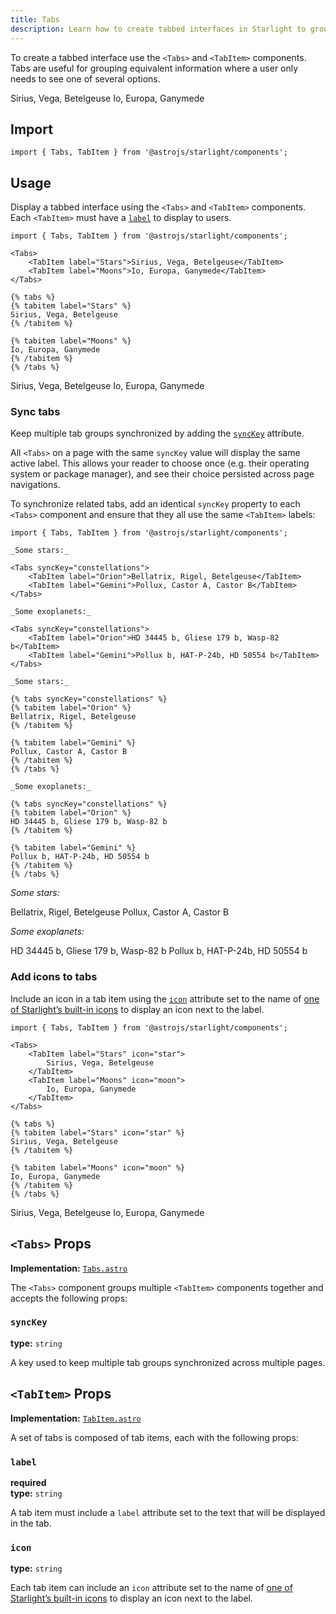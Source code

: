 ```yaml
---
title: Tabs
description: Learn how to create tabbed interfaces in Starlight to group equivalent information.
---
```



To create a tabbed interface use the `<Tabs>` and `<TabItem>` components.
Tabs are useful for grouping equivalent information where a user only needs to see one of several options.


<Preview>

<Tabs slot="preview">
	<TabItem label="Stars">Sirius, Vega, Betelgeuse</TabItem>
	<TabItem label="Moons">Io, Europa, Ganymede</TabItem>
</Tabs>

</Preview>

## Import

```tsx
import { Tabs, TabItem } from '@astrojs/starlight/components';
```

## Usage

Display a tabbed interface using the `<Tabs>` and `<TabItem>` components.
Each `<TabItem>` must have a [`label`](#label) to display to users.

<Preview>

```mdx
import { Tabs, TabItem } from '@astrojs/starlight/components';

<Tabs>
	<TabItem label="Stars">Sirius, Vega, Betelgeuse</TabItem>
	<TabItem label="Moons">Io, Europa, Ganymede</TabItem>
</Tabs>
```

<Fragment slot="markdoc">

```markdoc
{% tabs %}
{% tabitem label="Stars" %}
Sirius, Vega, Betelgeuse
{% /tabitem %}

{% tabitem label="Moons" %}
Io, Europa, Ganymede
{% /tabitem %}
{% /tabs %}
```

</Fragment>

<Tabs slot="preview">
	<TabItem label="Stars">Sirius, Vega, Betelgeuse</TabItem>
	<TabItem label="Moons">Io, Europa, Ganymede</TabItem>
</Tabs>

</Preview>

### Sync tabs

Keep multiple tab groups synchronized by adding the [`syncKey`](#synckey) attribute.

All `<Tabs>` on a page with the same `syncKey` value will display the same active label.
This allows your reader to choose once (e.g. their operating system or package manager), and see their choice persisted across page navigations.

To synchronize related tabs, add an identical `syncKey` property to each `<Tabs>` component and ensure that they all use the same `<TabItem>` labels:

<Preview>

```mdx 'syncKey="constellations"'
import { Tabs, TabItem } from '@astrojs/starlight/components';

_Some stars:_

<Tabs syncKey="constellations">
	<TabItem label="Orion">Bellatrix, Rigel, Betelgeuse</TabItem>
	<TabItem label="Gemini">Pollux, Castor A, Castor B</TabItem>
</Tabs>

_Some exoplanets:_

<Tabs syncKey="constellations">
	<TabItem label="Orion">HD 34445 b, Gliese 179 b, Wasp-82 b</TabItem>
	<TabItem label="Gemini">Pollux b, HAT-P-24b, HD 50554 b</TabItem>
</Tabs>
```

<Fragment slot="markdoc">

```markdoc 'syncKey="constellations"'
_Some stars:_

{% tabs syncKey="constellations" %}
{% tabitem label="Orion" %}
Bellatrix, Rigel, Betelgeuse
{% /tabitem %}

{% tabitem label="Gemini" %}
Pollux, Castor A, Castor B
{% /tabitem %}
{% /tabs %}

_Some exoplanets:_

{% tabs syncKey="constellations" %}
{% tabitem label="Orion" %}
HD 34445 b, Gliese 179 b, Wasp-82 b
{% /tabitem %}

{% tabitem label="Gemini" %}
Pollux b, HAT-P-24b, HD 50554 b
{% /tabitem %}
{% /tabs %}
```

</Fragment>

<Fragment slot="preview">

_Some stars:_

<Tabs syncKey="constellations">
	<TabItem label="Orion">Bellatrix, Rigel, Betelgeuse</TabItem>
	<TabItem label="Gemini">Pollux, Castor A, Castor B</TabItem>
</Tabs>

_Some exoplanets:_

<Tabs syncKey="constellations">
	<TabItem label="Orion">HD 34445 b, Gliese 179 b, Wasp-82 b</TabItem>
	<TabItem label="Gemini">Pollux b, HAT-P-24b, HD 50554 b</TabItem>
</Tabs>

</Fragment>

</Preview>

### Add icons to tabs

Include an icon in a tab item using the [`icon`](#icon) attribute set to the name of [one of Starlight’s built-in icons](/reference/icons/#all-icons) to display an icon next to the label.

<Preview>

```mdx /icon="\w+"/
import { Tabs, TabItem } from '@astrojs/starlight/components';

<Tabs>
	<TabItem label="Stars" icon="star">
		Sirius, Vega, Betelgeuse
	</TabItem>
	<TabItem label="Moons" icon="moon">
		Io, Europa, Ganymede
	</TabItem>
</Tabs>
```

<Fragment slot="markdoc">

```markdoc /icon="\w+"/
{% tabs %}
{% tabitem label="Stars" icon="star" %}
Sirius, Vega, Betelgeuse
{% /tabitem %}

{% tabitem label="Moons" icon="moon" %}
Io, Europa, Ganymede
{% /tabitem %}
{% /tabs %}
```

</Fragment>

<Tabs slot="preview">
	<TabItem label="Stars" icon="star">
		Sirius, Vega, Betelgeuse
	</TabItem>
	<TabItem label="Moons" icon="moon">
		Io, Europa, Ganymede
	</TabItem>
</Tabs>

</Preview>

## `<Tabs>` Props

**Implementation:** [`Tabs.astro`](https://github.com/withastro/starlight/blob/main/packages/starlight/user-components/Tabs.astro)

The `<Tabs>` component groups multiple `<TabItem>` components together and accepts the following props:

### `syncKey`

**type:** `string`

A key used to keep multiple tab groups synchronized across multiple pages.

## `<TabItem>` Props

**Implementation:** [`TabItem.astro`](https://github.com/withastro/starlight/blob/main/packages/starlight/user-components/TabItem.astro)

A set of tabs is composed of tab items, each with the following props:

### `label`

**required**  
**type:** `string`

A tab item must include a `label` attribute set to the text that will be displayed in the tab.

### `icon`

**type:** `string`

Each tab item can include an `icon` attribute set to the name of [one of Starlight’s built-in icons](/reference/icons/#all-icons) to display an icon next to the label.
